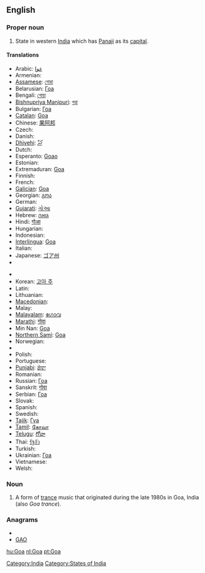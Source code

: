 {{also|goa|Goα}}
==English==
{{wikipedia}}

===Proper noun===
{{en-proper noun}}

# State in western [[India]] which has [[Panaji]] as its [[capital]].

====Translations====
{{trans-top|state in western India}}
* Arabic: [[غوا]]
* Armenian: {{t|hy|Գոա|tr=Goa|sc=Armn}}
* [[Assamese]]: [[গোৱা]]
* Belarusian: [[Гоа]]
* Bengali: [[গোয়া]]
* [[Bishnupriya Manipuri]]: [[গৱা]]
* Bulgarian: [[Гоа]]
* [[Catalan]]: [[Goa#Catalan|Goa]]
* Chinese: [[果阿邦]]
* Czech: {{t-|cs|Goa}}
* Danish: {{t-|da|Goa}}
* [[Dhivehi]]: [[ގޯވާ]]
* Dutch: {{t+|nl|Goa}}
* Esperanto: [[Goao]]
* Estonian: {{t-|et|Goa}}
* Extremaduran: [[Goa#Extremaduran|Goa]]
* Finnish: {{t-|fi|Goa|alt=goa}}
* French: {{t-|fr|Goa}}
* [[Galician]]: [[Goa#Galicaian|Goa]]
* Georgian: [[გოა]]
* German: {{t-|de|Goa}}
* [[Gujarati]]: [[ગોઆ]]
* Hebrew: [[גואה]]
* Hindi: [[गोआ]]
* Hungarian: {{t+|hu|Goa}}
* Indonesian: {{t-|id|Goa|xs=Indonesian}}
* [[Interlingua]]: [[Goa#Interlingua|Goa]]
* Italian: {{t-|it|Goa}}
* Japanese: [[ゴア州]]
* {{trreq|Kannada}}
{{trans-mid}}
* {{trreq|Konkani}}
* Korean: [[고아 주]]
* Latin: {{t-|la|Goa}}
* Lithuanian: {{t-|lt|Goa|xs=Lithuanian}}
* [[Macedonian]]: {{t|mk|Гоа|f|tr=Góa}}
* Malay: {{t-|ms|Goa|xs=Malay}}
* [[Malayalam]]: [[ഗോവ]]
* [[Marathi]]: [[गोवा]]
* Min Nan: [[Goa#Min-nan|Goa]]
* [[Northern Sami]]: [[Goa#Northern Sami|Goa]]
* Norwegian: {{t-|no|Goa}}
* {{trreq|Oriya}}
* Polish: {{t-|pl|Goa}}
* Portuguese: {{t+|pt|Goa}}
* [[Punjabi]]: [[ਗੋਵਾ]]
* Romanian: {{t-|ro|Goa}}
* Russian: [[Гоа]]
* Sanskrit: [[गोवा]]
* Serbian: [[Гоа]]
* Slovak: {{t-|sk|Goa}}
* Spanish: {{t-|es|Goa}}
* Swedish: {{t-|sv|Goa}}
* [[Tajik]]: [[Гуа]]
* [[Tamil]]: [[கோவா]]
* [[Telugu]]: [[గోవా]]
* Thai: [[รัฐกัว]]
* Turkish: {{t-|tr|Goa}}
* Ukrainian: [[Гоа]]
* Vietnamese: {{t-|vi|Goa|xs=Vietnamese}}
* Welsh: {{t-|cy|Goa|xs=Welsh}}
{{trans-bottom}}

===Noun===
{{en-noun|-}}

# {{music}} A form of [[trance]] music that originated during the late 1980s in Goa, India (also ''Goa trance'').

===Anagrams===
* {{alphagram|[[ago#English|ago]]}}
* [[GAO#English|GAO]]

[[Category:India]]
[[Category:States of India]]

[[hu:Goa]]
[[nl:Goa]]
[[pt:Goa]]